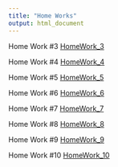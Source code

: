 ```yaml
---
title: "Home Works"
output: html_document
---
```


Home Work #3 [HomeWork_3](HomeWork_3.html)

Home Work #4 [HomeWork_4](HomeWork_4.html)

Home Work #5 [HomeWork_5](HomeWork_5.html)

Home Work #6 [HomeWork_6](HomeWork_6.html)

Home Work #7 [HomeWork_7](HomeWork_7.html)

Home Work #8 [HomeWork_8](HomeWork_8.html)

Home Work #9 [HomeWork_9](HomeWork_9.html)

Home Work #10 [HomeWork_10](HomeWork_10.html)